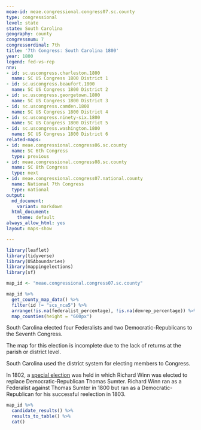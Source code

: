 ```yaml
---
meae-id: meae.congressional.congress07.sc.county
type: congressional
level: state
state: South Carolina
geography: county
congressnum: 7
congressordinal: 7th
title: '7th Congress: South Carolina 1800'
year: 1800
legend: fed-vs-rep
nnv:
- id: sc.uscongress.charleston.1800
  name: SC US Congress 1800 District 1
- id: sc.uscongress.beaufort.1800
  name: SC US Congress 1800 District 2
- id: sc.uscongress.georgetown.1800
  name: SC US Congress 1800 District 3
- id: sc.uscongress.camden.1800
  name: SC US Congress 1800 District 4
- id: sc.uscongress.ninety-six.1800
  name: SC US Congress 1800 District 5
- id: sc.uscongress.washington.1800
  name: SC US Congress 1800 District 6
related-maps:
- id: meae.congressional.congress06.sc.county
  name: SC 6th Congress
  type: previous
- id: meae.congressional.congress08.sc.county
  name: SC 8th Congress
  type: next
- id: meae.congressional.congress07.national.county
  name: National 7th Congress
  type: national
output:
  md_document:
    variant: markdown
  html_document:
    theme: default
always_allow_html: yes
layout: maps-show

---
```


```r
library(leaflet)
library(tidyverse)
library(USAboundaries)
library(mappingelections)
library(sf)

map_id <- "meae.congressional.congress07.sc.county"
```

<div class="map">

```r
map_id %>%
  get_county_map_data() %>%
  filter(id != "scs_nca5") %>% 
  arrange(!is.na(federalist_percentage), !is.na(demrep_percentage)) %>%
  map_counties(height = "600px")
```

</div>

South Carolina elected four Federalists and two Democratic-Republicans to the Seventh Congress.

The map for this election is incomplete due to the lack of returns at the parish or district level.

South Carolina used the district system for electing members to Congress.

In 1802, a [special election](https://elections.lib.tufts.edu/catalog/tufts:sc.uscongress.camden.special.1802) was held in which Richard Winn was elected to replace Democratic-Republican Thomas Sumter. Richard Winn ran as a Federalist against Thomas Sumter in 1800 but ran as a Democratic-Republican for his successful reelection in 1803.

<div class="results-table">

```r
map_id %>%
  candidate_results() %>%
  results_to_table() %>%
  cat()
```

</div>
